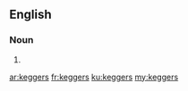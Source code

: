 ==English==

===Noun===
{{head|en|plural}}

# {{plural of|kegger|lang=en|nocat=1}}

[[ar:keggers]]
[[fr:keggers]]
[[ku:keggers]]
[[my:keggers]]